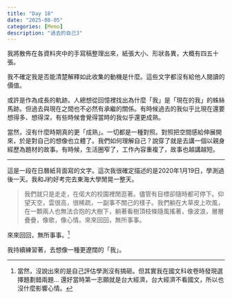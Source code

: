 ```yaml
---
title: "Day 18"
date: "2025-08-05"
categories: [Memo]
description: "過去的自己3"
---
```


我將散佈在各資料夾中的手寫稿整理出來，紙張大小、形狀各異，大概有四五十張。

我不確定我是否能清楚解釋如此收集的動機是什麼。這些文字都沒有給他人閱讀的價值。

或許是作為成長的軌跡。人總想從回憶裡找出為什麼「我」是「現在的我」的蛛絲馬跡。但過去與現在之間也不必然有承繼的關係。有時候過去的我似乎比現在還要想得多、想得深，有些時候會覺得當時的我似乎還更成熟。

當然，沒有什麼時期真的更「成熟」。一切都是一種對照。對照把空間感給伸展開來，於是對自己的想像也立體了。我們如何理解自己？說穿了就是去講一個以親身經歷為題材的故事。有時候，生活圈窄了，工作內容重複了，故事也越講越短。

------------------------------------------------------------------------

這是一段在日曆紙背面寫的文字。這次我很確定描述的是2020年1月19日，學測過後一天。我和J約好考完去東海大學閒晃一整天。

> 我們就只是走走，在偌大的校園裡閒逛著。儘管有目標卻隨時都可停下。仰望天空，雲很高，很稀疏，一副事不關己的樣子。我們躺在大草皮上吹風，在一顆兩人也無法合抱的大樹下，躺著看樹頂枝條隨風搖著，像波浪，層層疊疊，像歌，像心情。來來回回，無所事事。

來來回回，無所事事。[^1]

[^1]: 當然，沒說出來的是自己評估學測沒有搞砸。但其實我在國文科收卷時發現選擇題劃錯兩題... 還好當時第一志願就是台大經濟，台大經濟不看國文，所以也沒什麼影響心情。

我持續練習著，去想像一種更遼闊的「我」。

